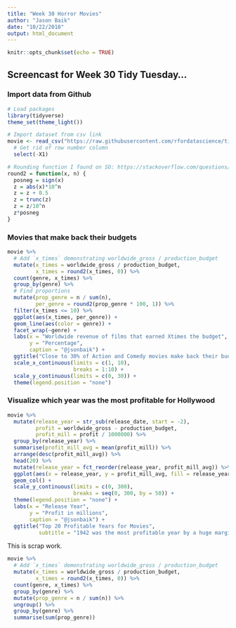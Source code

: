 ```yaml
---
title: "Week 30 Horror Movies"
author: "Jason Baik"
date: "10/22/2018"
output: html_document
---
```


```r
knitr::opts_chunk$set(echo = TRUE)
```

## Screencast for Week 30 Tidy Tuesday...


### Import data from Github
```r
# Load packages
library(tidyverse)
theme_set(theme_light())

# Import dataset from csv link
movie <- read_csv("https://raw.githubusercontent.com/rfordatascience/tidytuesday/master/data/2018-10-23/movie_profit.csv") %>% 
  # Get rid of row number column
  select(-X1)
```

```r
# Rounding function I found on SO: https://stackoverflow.com/questions/12688717/round-up-from-5
round2 = function(x, n) {
  posneg = sign(x)
  z = abs(x)*10^n
  z = z + 0.5
  z = trunc(z)
  z = z/10^n
  z*posneg
}
```


### Movies that make back their budgets
```r
movie %>% 
  # Add `x_times` demonstrating worldwide_gross / production_budget 
  mutate(x_times = worldwide_gross / production_budget,
         x_times = round2(x_times, 0)) %>% 
  count(genre, x_times) %>%
  group_by(genre) %>% 
  # Find proportions
  mutate(prop_genre = n / sum(n),
         per_genre = round2(prop_genre * 100, 1)) %>% 
  filter(x_times <= 10) %>% 
  ggplot(aes(x_times, per_genre)) +
  geom_line(aes(color = genre)) +
  facet_wrap(~genre) +
  labs(x = "Worldwide revenue of films that earned Xtimes the budget",
       y = "Percentage",
       caption = "@jsonbaik") +
  ggtitle("Close to 30% of Action and Comedy movies make back their budget") +
  scale_x_continuous(limits = c(1, 10),
                     breaks = 1:10) +
  scale_y_continuous(limits = c(0, 30)) +
  theme(legend.position = "none") 
```

### Visualize which year was the most profitable for Hollywood
```r
movie %>%
  mutate(release_year = str_sub(release_date, start = -2),
         profit = worldwide_gross - production_budget,
         profit_mill = profit / 1000000) %>% 
  group_by(release_year) %>% 
  summarise(profit_mill_avg = mean(profit_mill)) %>% 
  arrange(desc(profit_mill_avg)) %>% 
  head(20) %>%
  mutate(release_year = fct_reorder(release_year, profit_mill_avg)) %>% 
  ggplot(aes(x = release_year, y = profit_mill_avg, fill = release_year)) +
  geom_col() +
  scale_y_continuous(limits = c(0, 300),
                     breaks = seq(0, 300, by = 50)) +
  theme(legend.position = "none") +
  labs(x = "Release Year",
       y = "Profit in millions",
       caption = "@jsonbaik") +
  ggtitle("Top 20 Profitable Years for Movies",
          subtitle = "1942 was the most profitable year by a huge margin")
```


This is scrap work.

```r
movie %>% 
  # Add `x_times` demonstrating worldwide_gross / production_budget 
  mutate(x_times = worldwide_gross / production_budget,
         x_times = round2(x_times, 0)) %>% 
  count(genre, x_times) %>%
  group_by(genre) %>% 
  mutate(prop_genre = n / sum(n)) %>% 
  ungroup() %>% 
  group_by(genre) %>% 
  summarise(sum(prop_genre))
```


